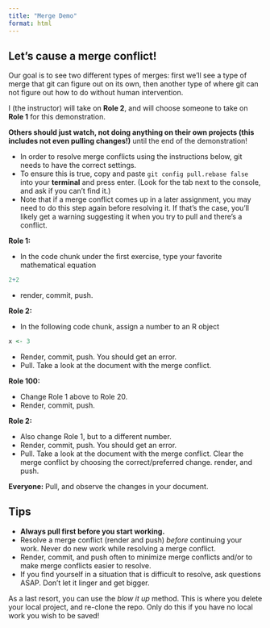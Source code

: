 ```yaml
---
title: "Merge Demo"
format: html
---
```


## Let's cause a merge conflict!

Our goal is to see two different types of merges: first we'll see a type of merge that git can figure out on its own, then another type of where git can not figure out how to do without human intervention.

I (the instructor) will take on **Role 2**, and will choose someone to take on **Role 1** for this demonstration.

**Others should just watch, not doing anything on their own projects (this includes not even pulling changes!)** until the end of the demonstration!

-   In order to resolve merge conflicts using the instructions below, git needs to have the correct settings.
-   To ensure this is true, copy and paste `git config pull.rebase false` into your **terminal** and press enter. (Look for the tab next to the console, and ask if you can't find it.)
-   Note that if a merge conflict comes up in a later assignment, you may need to do this step again before resolving it. If that's the case, you'll likely get a warning suggesting it when you try to pull and there's a conflict.

**Role 1:**

-   In the code chunk under the first exercise, type your favorite mathematical equation

```r
2+2
```

-   render, commit, push.

**Role 2:**

-   In the following code chunk, assign a number to an R object

```r
x <- 3
```

-   Render, commit, push. You should get an error.
-   Pull. Take a look at the document with the merge conflict.

**Role 100:**

-   Change Role 1 above to Role 20.
-   Render, commit, push.

**Role 2:**

-   Also change Role 1, but to a different number.
-   Render, commit, push. You should get an error.
-   Pull. Take a look at the document with the merge conflict. Clear the merge conflict by choosing the correct/preferred change. render, and push.

**Everyone:** Pull, and observe the changes in your document.

## Tips

-   **Always pull first before you start working.**
-   Resolve a merge conflict (render and push) *before* continuing your work. Never do new work while resolving a merge conflict.
-   Render, commit, and push often to minimize merge conflicts and/or to make merge conflicts easier to resolve.
-   If you find yourself in a situation that is difficult to resolve, ask questions ASAP. Don't let it linger and get bigger.

As a last resort, you can use the *blow it up* method. This is where you delete your local project, and re-clone the repo. Only do this if you have no local work you wish to be saved!
